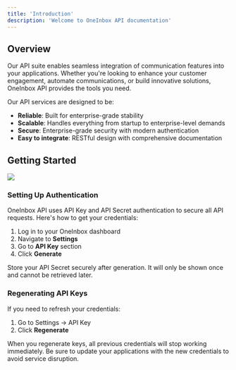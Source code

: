 ```yaml
---
title: 'Introduction'
description: 'Welcome to OneInbox API documentation'
---
```


## Overview

Our API suite enables seamless integration of communication features into your applications. Whether you're looking to enhance your customer engagement, automate communications, or build innovative solutions, OneInbox API provides the tools you need.

Our API services are designed to be:
- **Reliable**: Built for enterprise-grade stability
- **Scalable**: Handles everything from startup to enterprise-level demands
- **Secure**: Enterprise-grade security with modern authentication
- **Easy to integrate**: RESTful design with comprehensive documentation

## Getting Started

<Frame>
  <img src="/images/api_key.gif" />
</Frame>

### Setting Up Authentication

OneInbox API uses API Key and API Secret authentication to secure all API requests. Here's how to get your credentials:

1. Log in to your OneInbox dashboard
2. Navigate to **Settings**
3. Go to **API Key** section
4. Click **Generate**

<Note>
Store your API Secret securely after generation. It will only be shown once and cannot be retrieved later.
</Note>

### Regenerating API Keys

If you need to refresh your credentials:
1. Go to Settings → API Key
2. Click **Regenerate**

<Note>
When you regenerate keys, all previous credentials will stop working immediately. Be sure to update your applications with the new credentials to avoid service disruption.
</Note>

